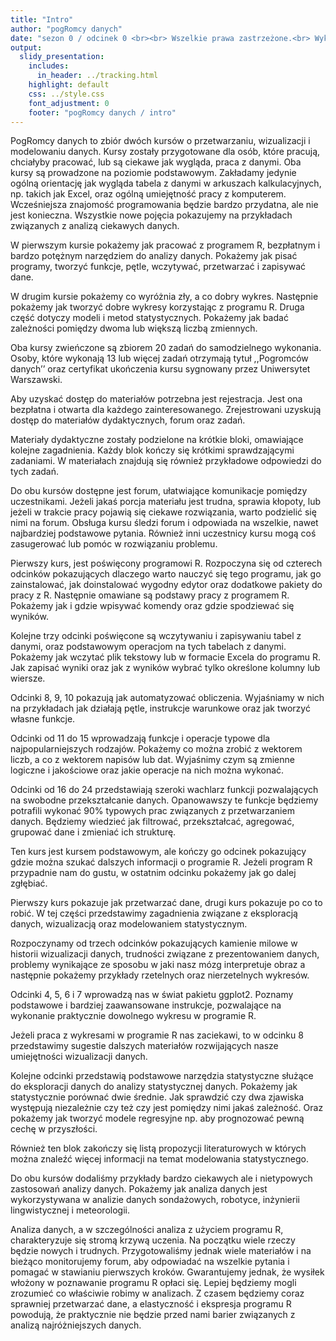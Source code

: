 ```yaml
---
title: "Intro"
author: "pogRomcy danych"
date: "sezon 0 / odcinek 0 <br><br> Wszelkie prawa zastrzeżone.<br> Wykorzystanie możliwe wyłącznie za zgodą autora.  <br><br><br><br>Naciśnij `A` by zamienić slajdy na ciągły tekst. <br> Naciśnij `T` by wyświetlić spis treści."
output:
  slidy_presentation:
    includes:
      in_header: ../tracking.html
    highlight: default
    css: ../style.css
    font_adjustment: 0
    footer: "pogRomcy danych / intro"
---
```



PogRomcy danych to zbiór dwóch kursów o przetwarzaniu, wizualizacji i modelowaniu danych.
Kursy zostały przygotowane dla osób, które pracują, chciałyby pracować, lub są ciekawe jak wygląda, praca z danymi. Oba kursy są prowadzone na poziomie podstawowym. Zakładamy jedynie ogólną orientację jak wygląda tabela z danymi w arkuszach kalkulacyjnych, np. takich jak Excel, oraz ogólną umiejętność pracy z komputerem. Wcześniejsza znajomość programowania będzie bardzo przydatna, ale nie jest konieczna. Wszystkie nowe pojęcia pokazujemy na przykładach związanych z analizą ciekawych danych.

W pierwszym kursie pokażemy jak pracować z programem R, bezpłatnym i bardzo potężnym narzędziem do analizy danych. Pokażemy jak pisać programy, tworzyć funkcje, pętle, wczytywać, przetwarzać i zapisywać dane.

W drugim kursie pokażemy co wyróżnia zły, a co dobry wykres. Następnie pokażemy jak tworzyć dobre wykresy korzystając z programu R. Druga część dotyczy modeli i metod statystycznych. Pokażemy jak badać zależności pomiędzy dwoma lub większą liczbą zmiennych.

Oba kursy zwieńczone są zbiorem 20 zadań do samodzielnego wykonania. Osoby, które wykonają 13 lub więcej zadań otrzymają tytuł ,,Pogromców danych’’ oraz certyfikat ukończenia kursu sygnowany przez Uniwersytet Warszawski. 

Aby uzyskać dostęp do materiałów potrzebna jest rejestracja. Jest ona bezpłatna i otwarta dla każdego zainteresowanego. Zrejestrowani uzyskują dostęp do materiałów dydaktycznych, forum oraz zadań. 

Materiały dydaktyczne zostały podzielone na krótkie bloki, omawiające kolejne zagadnienia. Każdy blok kończy się krótkimi sprawdzającymi zadaniami. W materiałach znajdują się również przykładowe odpowiedzi do tych zadań.

Do obu kursów dostępne jest forum, ułatwiające komunikacje pomiędzy uczestnikami. Jeżeli jakaś porcja materiału jest trudna, sprawia kłopoty, lub jeżeli w trakcie pracy pojawią się ciekawe rozwiązania, warto podzielić się nimi na forum. Obsługa kursu śledzi forum i odpowiada na wszelkie, nawet najbardziej podstawowe pytania. Również inni uczestnicy kursu mogą coś zasugerować lub pomóc w rozwiązaniu problemu.

Pierwszy kurs, jest poświęcony programowi R. Rozpoczyna się od czterech odcinków pokazujących dlaczego warto nauczyć się tego programu, jak go zainstalować, jak doinstalować wygodny edytor oraz dodatkowe pakiety do pracy z R. Następnie omawiane są podstawy pracy z programem R. Pokażemy jak i gdzie wpisywać komendy oraz gdzie spodziewać się wyników.

Kolejne trzy odcinki poświęcone są wczytywaniu i zapisywaniu tabel z danymi, oraz podstawowym operacjom na tych tabelach z danymi. Pokażemy jak wczytać plik tekstowy lub w formacie Excela do programu R. Jak zapisać wyniki oraz jak z wyników wybrać tylko określone kolumny lub wiersze.

Odcinki 8, 9, 10 pokazują jak automatyzować obliczenia. Wyjaśniamy w nich na przykładach jak działają pętle, instrukcje warunkowe oraz jak tworzyć własne funkcje.

Odcinki od 11 do 15 wprowadzają funkcje i operacje typowe dla najpopularniejszych rodzajów. Pokażemy co można zrobić z wektorem liczb, a co z wektorem napisów lub dat. Wyjaśnimy czym są zmienne logiczne i jakościowe oraz jakie operacje na nich można wykonać.

Odcinki od 16 do 24 przedstawiają szeroki wachlarz funkcji pozwalających na swobodne przekształcanie danych. Opanowawszy te funkcje będziemy potrafili wykonać 90% typowych prac związanych z przetwarzaniem danych. Będziemy wiedzieć jak filtrować, przekształcać, agregować, grupować dane i zmieniać ich strukturę.

Ten kurs jest kursem podstawowym, ale kończy go odcinek pokazujący gdzie można szukać dalszych informacji o programie R. Jeżeli program R przypadnie nam do gustu, w ostatnim odcinku pokażemy jak go dalej zgłębiać.

Pierwszy kurs pokazuje jak przetwarzać dane, drugi kurs pokazuje po co to robić. W tej części przedstawimy zagadnienia związane z eksploracją danych, wizualizacją oraz modelowaniem statystycznym.

Rozpoczynamy od trzech odcinków pokazujących kamienie milowe w historii wizualizacji danych, trudności związane z prezentowaniem danych, problemy wynikające ze sposobu w jaki nasz mózg interpretuje obraz a następnie pokażemy przykłady rzetelnych oraz nierzetelnych wykresów.

Odcinki 4, 5, 6 i 7 wprowadzą nas w świat pakietu ggplot2. Poznamy podstawowe i bardziej zaawansowane instrukcje, pozwalające na wykonanie praktycznie dowolnego wykresu w programie R.

Jeżeli praca z wykresami w programie R nas zaciekawi, to w odcinku 8 przedstawimy sugestie dalszych materiałów rozwijających nasze umiejętności wizualizacji danych.

Kolejne odcinki przedstawią podstawowe narzędzia statystyczne służące do eksploracji danych do analizy statystycznej danych. Pokażemy jak statystycznie porównać dwie średnie. Jak sprawdzić czy dwa zjawiska występują niezależnie czy też czy jest pomiędzy nimi jakaś zależność. Oraz pokażemy jak tworzyć modele regresyjne np. aby prognozować pewną cechę w przyszłości.

Również ten blok zakończy się listą propozycji literaturowych w których można znaleźć więcej informacji na temat modelowania statystycznego.

Do obu kursów dodaliśmy przykłady bardzo ciekawych ale i nietypowych zastosowań analizy danych. Pokażemy jak analiza danych jest wykorzystywana w analizie danych sondażowych, robotyce, inżynierii lingwistycznej i meteorologii.

Analiza danych, a w szczególności analiza z użyciem programu R, charakteryzuje się stromą krzywą uczenia. Na początku wiele rzeczy będzie nowych i trudnych. Przygotowaliśmy jednak wiele materiałów i na bieżąco monitorujemy forum, aby odpowiadać na wszelkie pytania i pomagać w stawianiu pierwszych kroków. Gwarantujemy jednak, że wysiłek włożony w poznawanie programu R opłaci się. Lepiej będziemy mogli zrozumieć co właściwie robimy w analizach. Z czasem będziemy coraz sprawniej przetwarzać dane, a elastyczność i ekspresja programu R powodują, że praktycznie nie będzie przed nami barier związanych z analizą najróżniejszych danych. 

